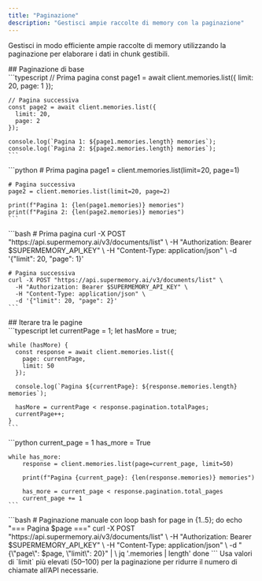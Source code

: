 ```yaml
---
title: "Paginazione"
description: "Gestisci ampie raccolte di memory con la paginazione"
---
```


Gestisci in modo efficiente ampie raccolte di memory utilizzando la paginazione per elaborare i dati in chunk gestibili.

<div id="basic-pagination">
  ## Paginazione di base
</div>

<Tabs>
  <Tab title="TypeScript">
    ```typescript
    // Prima pagina
    const page1 = await client.memories.list({
      limit: 20,
      page: 1
    });

    // Pagina successiva
    const page2 = await client.memories.list({
      limit: 20,
      page: 2
    });

    console.log(`Pagina 1: ${page1.memories.length} memories`);
    console.log(`Pagina 2: ${page2.memories.length} memories`);
    ```
  </Tab>
  <Tab title="Python">
    ```python
    # Prima pagina
    page1 = client.memories.list(limit=20, page=1)

    # Pagina successiva
    page2 = client.memories.list(limit=20, page=2)

    print(f"Pagina 1: {len(page1.memories)} memories")
    print(f"Pagina 2: {len(page2.memories)} memories")
    ```
  </Tab>
  <Tab title="cURL">
    ```bash
    # Prima pagina
    curl -X POST "https://api.supermemory.ai/v3/documents/list" \
      -H "Authorization: Bearer $SUPERMEMORY_API_KEY" \
      -H "Content-Type: application/json" \
      -d '{"limit": 20, "page": 1}'

    # Pagina successiva
    curl -X POST "https://api.supermemory.ai/v3/documents/list" \
      -H "Authorization: Bearer $SUPERMEMORY_API_KEY" \
      -H "Content-Type: application/json" \
      -d '{"limit": 20, "page": 2}'
    ```
  </Tab>
</Tabs>

<div id="loop-through-pages">
  ## Iterare tra le pagine
</div>

<Tabs>
  <Tab title="TypeScript">
    ```typescript
    let currentPage = 1;
    let hasMore = true;

    while (hasMore) {
      const response = await client.memories.list({
        page: currentPage,
        limit: 50
      });

      console.log(`Pagina ${currentPage}: ${response.memories.length} memories`);

      hasMore = currentPage < response.pagination.totalPages;
      currentPage++;
    }
    ```
  </Tab>
  <Tab title="Python">
    ```python
    current_page = 1
    has_more = True

    while has_more:
        response = client.memories.list(page=current_page, limit=50)

        print(f"Pagina {current_page}: {len(response.memories)} memories")

        has_more = current_page < response.pagination.total_pages
        current_page += 1
    ```
  </Tab>
  <Tab title="cURL">
    ```bash
    # Paginazione manuale con loop bash
    for page in {1..5}; do
      echo "=== Pagina $page ==="
      curl -X POST "https://api.supermemory.ai/v3/documents/list" \
        -H "Authorization: Bearer $SUPERMEMORY_API_KEY" \
        -H "Content-Type: application/json" \
        -d "{\"page\": $page, \"limit\": 20}" | \
        jq '.memories | length'
    done
    ```
  </Tab>
</Tabs>

<Info>
  Usa valori di `limit` più elevati (50–100) per la paginazione per ridurre il numero di chiamate all’API necessarie.
</Info>
